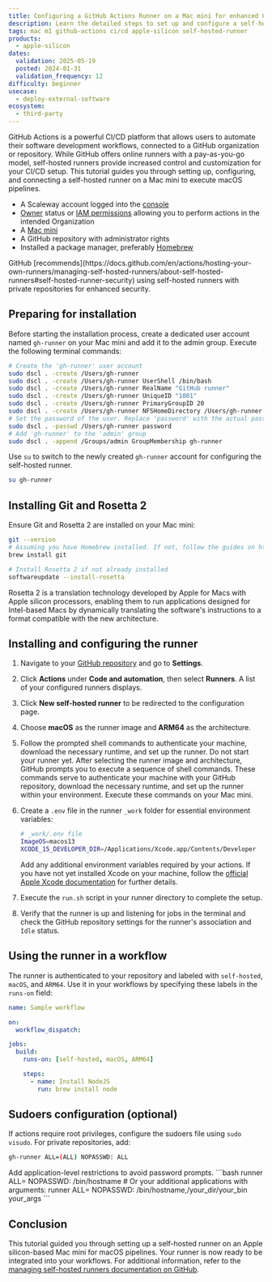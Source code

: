 ```yaml
---
title: Configuring a GitHub Actions Runner on a Mac mini for enhanced CI/CD
description: Learn the detailed steps to set up and configure a self-hosted GitHub Actions runner on a bare metal Mac mini, optimizing your Continuous Integration and Continuous Deployment workflows for macOS.
tags: mac m1 github-actions ci/cd apple-silicon self-hosted-runner
products:
  - apple-silicon
dates:
  validation: 2025-05-19
  posted: 2024-01-31
  validation_frequency: 12
difficulty: beginner
usecase:
  - deploy-external-software
ecosystem:
  - third-party
---
```




<ClickableBanner
  productLogo="generic"
  title="Automate your CI/CD workflows on macOS with GitHub Actions Runners"
  url="https://account.scaleway.com/register"
  label="Create your account"
/>

GitHub Actions is a powerful CI/CD platform that allows users to automate their software development workflows, connected to a GitHub organization or repository. While GitHub offers online runners with a pay-as-you-go model, self-hosted runners provide increased control and customization for your CI/CD setup. This tutorial guides you through setting up, configuring, and connecting a self-hosted runner on a Mac mini to execute macOS pipelines.

<Requirements />

- A Scaleway account logged into the [console](https://account.scaleway.com/?service=elements)
- [Owner](/iam/concepts/#owner) status or [IAM permissions](/iam/concepts/#permission) allowing you to perform actions in the intended Organization
- A [Mac mini](/apple-silicon/how-to/create-mac-mini/)
- A GitHub repository with administrator rights
- Installed a package manager, preferably [Homebrew](https://brew.sh/index)

<Message type="tip">
  GitHub [recommends](https://docs.github.com/en/actions/hosting-your-own-runners/managing-self-hosted-runners/about-self-hosted-runners#self-hosted-runner-security) using self-hosted runners with private repositories for enhanced security.
</Message>

## Preparing for installation

Before starting the installation process, create a dedicated user account named `gh-runner` on your Mac mini and add it to the admin group. Execute the following terminal commands:

```bash
# Create the 'gh-runner' user account
sudo dscl . -create /Users/gh-runner
sudo dscl . -create /Users/gh-runner UserShell /bin/bash
sudo dscl . -create /Users/gh-runner RealName "GitHub runner"
sudo dscl . -create /Users/gh-runner UniqueID "1001"
sudo dscl . -create /Users/gh-runner PrimaryGroupID 20
sudo dscl . -create /Users/gh-runner NFSHomeDirectory /Users/gh-runner
# Set the password of the user. Replace 'password' with the actual password you want to configure for the user.
sudo dscl . -passwd /Users/gh-runner password
# Add 'gh-runner' to the 'admin' group
sudo dscl . -append /Groups/admin GroupMembership gh-runner
```

Use `su` to switch to the newly created `gh-runner` account for configuring the self-hosted runner.

```bash
su gh-runner
```

## Installing Git and Rosetta 2

Ensure Git and Rosetta 2 are installed on your Mac mini:

```bash
git --version
# Assuming you have Homebrew installed. If not, follow the guides on https://brew.sh/ to install it.
brew install git

# Install Rosetta 2 if not already installed
softwareupdate --install-rosetta
```

<Message type="note">
  Rosetta 2 is a translation technology developed by Apple for Macs with Apple silicon processors, enabling them to run applications designed for Intel-based Macs by dynamically translating the software's instructions to a format compatible with the new architecture.
</Message>

## Installing and configuring the runner

1. Navigate to your [GitHub repository](https://github.com/) and go to **Settings**.
2. Click **Actions** under **Code and automation**, then select **Runners**. A list of your configured runners displays.
3. Click **New self-hosted runner** to be redirected to the configuration page.
4. Choose **macOS** as the runner image and **ARM64** as the architecture.
5. Follow the prompted shell commands to authenticate your machine, download the necessary runtime, and set up the runner. Do not start your runner yet.
    <Lightbox image={image} alt="A sample version of the commands GitHub requires you to download and configure the runner binary" size="large" />
    <Message type="note">
        After selecting the runner image and architecture, GitHub prompts you to execute a sequence of shell commands. These commands serve to authenticate your machine with your GitHub repository, download the necessary runtime, and set up the runner within your environment. Execute these commands on your Mac mini.
    </Message>
6. Create a `.env` file in the runner `_work` folder for essential environment variables:
    ```bash
    # _work/.env file
    ImageOS=macos13
    XCODE_15_DEVELOPER_DIR=/Applications/Xcode.app/Contents/Developer
    ```
    Add any additional environment variables required by your actions.
    <Message type="tip">
      If you have not yet installed Xcode on your machine, follow the [official Apple Xcode documentation](https://developer.apple.com/documentation/safari-developer-tools/installing-xcode-and-simulators) for further details.
    </Message>

7. Execute the `run.sh` script in your runner directory to complete the setup.

8. Verify that the runner is up and listening for jobs in the terminal and check the GitHub repository settings for the runner's association and `Idle` status.
    <Lightbox image={image2} alt="An example of a GitHub runner shown as Idle in the GitHub web interface" size="large" />

## Using the runner in a workflow

The runner is authenticated to your repository and labeled with `self-hosted`, `macOS`, and `ARM64`. Use it in your workflows by specifying these labels in the `runs-on` field:

```yaml
name: Sample workflow

on:
  workflow_dispatch:

jobs:
  build:
    runs-on: [self-hosted, macOS, ARM64]

    steps:
      - name: Install NodeJS
        run: brew install node
```

## Sudoers configuration (optional)

If actions require root privileges, configure the sudoers file using `sudo visudo`. For private repositories, add:

```bash
gh-runner ALL=(ALL) NOPASSWD: ALL
```

<Message type="tip">
  Add application-level restrictions to avoid password prompts.
  ```bash
  runner ALL= NOPASSWD: /bin/hostname
  # Or your additional applications with arguments:
  runner ALL= NOPASSWD: /bin/hostname,/your_dir/your_bin your_args
  ```
</Message>

## Conclusion

This tutorial guided you through setting up a self-hosted runner on an Apple silicon-based Mac mini for macOS pipelines. Your runner is now ready to be integrated into your workflows. For additional information, refer to the [managing self-hosted runners documentation on GitHub](https://docs.github.com/en/actions/hosting-your-own-runners/managing-self-hosted-runners).
